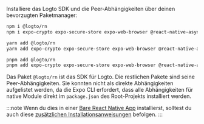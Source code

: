 
Installiere das Logto SDK und die Peer-Abhängigkeiten über deinen bevorzugten Paketmanager:

<Tabs>

  <TabItem value="npm" label="npm">

```bash
npm i @logto/rn
npm i expo-crypto expo-secure-store expo-web-browser @react-native-async-storage/async-storage
```

  </TabItem>
  <TabItem value="yarn" label="Yarn">

```bash
yarn add @logto/rn
yarn add expo-crypto expo-secure-store expo-web-browser @react-native-async-storage/async-storage
```

  </TabItem>
  <TabItem value="pnpm" label="pnpm">

```bash
pnpm add @logto/rn
pnpm add expo-crypto expo-secure-store expo-web-browser @react-native-async-storage/async-storage
```

  </TabItem>

</Tabs>

Das Paket `@logto/rn` ist das SDK für Logto. Die restlichen Pakete sind seine Peer-Abhängigkeiten. Sie konnten nicht als direkte Abhängigkeiten aufgelistet werden, da die Expo CLI erfordert, dass alle Abhängigkeiten für native Module direkt im `package.json` des Root-Projekts installiert werden.

:::note
Wenn du dies in einer [Bare React Native App](https://docs.expo.dev/bare/overview) installierst, solltest du auch diese [zusätzlichen Installationsanweisungen](https://docs.expo.dev/bare/installing-expo-modules/) befolgen.
:::
